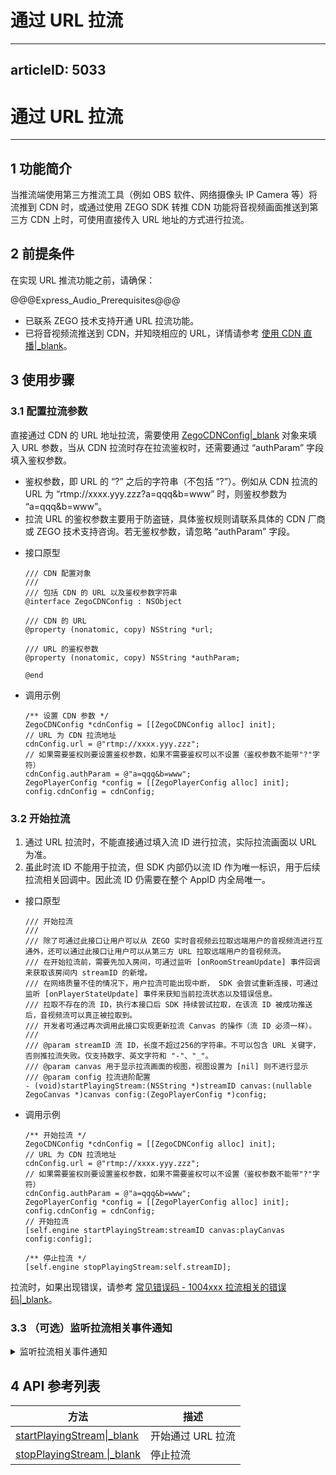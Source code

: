 # 通过 URL 拉流
---
articleID: 5033
---
# 通过 URL 拉流

---

## 1 功能简介

当推流端使用第三方推流工具（例如 OBS 软件、网络摄像头 IP Camera 等）将流推到 CDN 时，或通过使用 ZEGO SDK 转推 CDN 功能将音视频画面推送到第三方 CDN 上时，可使用直接传入 URL 地址的方式进行拉流。

## 2 前提条件

在实现 URL 推流功能之前，请确保：

@@@Express_Audio_Prerequisites@@@
- 已联系 ZEGO 技术支持开通 URL 拉流功能。   
- 已将音视频流推送到 CDN，并知晓相应的 URL，详情请参考 [使用 CDN 直播\|_blank](!ExpressVideoSDK-Publisher_Player_Advanced/RelayToCDN)。


## 3 使用步骤

### 3.1 配置拉流参数

直接通过 CDN 的 URL 地址拉流，需要使用 [ZegoCDNConfig\|_blank](@-ZegoCDNConfig) 对象来填入 URL 参数，当从 CDN 拉流时存在拉流鉴权时，还需要通过 “authParam” 字段填入鉴权参数。

<div class="mk-hint">

- 鉴权参数，即 URL 的 “?” 之后的字符串（不包括 “?”）。例如从 CDN 拉流的 URL 为 “rtmp://xxxx.yyy.zzz?a=qqq&b=www” 时，则鉴权参数为 “a=qqq&b=www”。  
- 拉流 URL 的鉴权参数主要用于防盗链，具体鉴权规则请联系具体的 CDN 厂商或 ZEGO 技术支持咨询。若无鉴权参数，请忽略 “authParam” 字段。
</div>  


- 接口原型

    ```objc
    /// CDN 配置对象
    ///
    /// 包括 CDN 的 URL 以及鉴权参数字符串
    @interface ZegoCDNConfig : NSObject

    /// CDN 的 URL
    @property (nonatomic, copy) NSString *url;

    /// URL 的鉴权参数
    @property (nonatomic, copy) NSString *authParam;

    @end
    ```

- 调用示例

    ```objc
    /** 设置 CDN 参数 */
    ZegoCDNConfig *cdnConfig = [[ZegoCDNConfig alloc] init];
    // URL 为 CDN 拉流地址
    cdnConfig.url = @"rtmp://xxxx.yyy.zzz";
    // 如果需要鉴权则要设置鉴权参数，如果不需要鉴权可以不设置（鉴权参数不能带"?"字符）
    cdnConfig.authParam = @"a=qqq&b=www";
    ZegoPlayerConfig *config = [[ZegoPlayerConfig alloc] init];
    config.cdnConfig = cdnConfig;
    ```

### 3.2 开始拉流

<div class="mk-warning">

1. 通过 URL 拉流时，不能直接通过填入流 ID 进行拉流，实际拉流画面以 URL 为准。
2. 虽此时流 ID 不能用于拉流，但 SDK 内部仍以流 ID 作为唯一标识，用于后续拉流相关回调中。因此流 ID 仍需要在整个 AppID 内全局唯一。  
</div> 

- 接口原型

    ```objc
    /// 开始拉流
    ///
    /// 除了可通过此接口让用户可以从 ZEGO 实时音视频云拉取远端用户的音视频流进行互通外，还可以通过此接口让用户可以从第三方 URL 拉取远端用户的音视频流。
    /// 在开始拉流前，需要先加入房间，可通过监听 [onRoomStreamUpdate] 事件回调来获取该房间内 streamID 的新增。
    /// 在网络质量不佳的情况下，用户拉流可能出现中断， SDK 会尝试重新连接，可通过监听 [onPlayerStateUpdate] 事件来获知当前拉流状态以及错误信息。
    /// 拉取不存在的流 ID，执行本接口后 SDK 持续尝试拉取，在该流 ID 被成功推送后，音视频流可以真正被拉取到。
    /// 开发者可通过再次调用此接口实现更新拉流 Canvas 的操作（流 ID 必须一样）。
    ///
    /// @param streamID 流 ID，长度不超过256的字符串。不可以包含 URL 关键字，否则推拉流失败。仅支持数字、英文字符和 "-"、"_"。
    /// @param canvas 用于显示拉流画面的视图，视图设置为 [nil] 则不进行显示
    /// @param config 拉流进阶配置
    - (void)startPlayingStream:(NSString *)streamID canvas:(nullable ZegoCanvas *)canvas config:(ZegoPlayerConfig *)config;
    ```

- 调用示例

    ```objc
    /** 开始拉流 */
    ZegoCDNConfig *cdnConfig = [[ZegoCDNConfig alloc] init];
    // URL 为 CDN 拉流地址
    cdnConfig.url = @"rtmp://xxxx.yyy.zzz";
    // 如果需要鉴权则要设置鉴权参数，如果不需要鉴权可以不设置（鉴权参数不能带"?"字符）
    cdnConfig.authParam = @"a=qqq&b=www";
    ZegoPlayerConfig *config = [[ZegoPlayerConfig alloc] init];
    config.cdnConfig = cdnConfig;
    // 开始拉流
    [self.engine startPlayingStream:streamID canvas:playCanvas config:config];

    /** 停止拉流 */
    [self.engine stopPlayingStream:self.streamID];
    ```

拉流时，如果出现错误，请参考 [常见错误码 - 1004xxx 拉流相关的错误码\|_blank](4377#5)。



### 3.3 （可选）监听拉流相关事件通知

<details class="zg-primary">
    <summary>监听拉流相关事件通知</summary>

可以通过 [onPlayerStateUpdate\|_blank](@onPlayerStateUpdate) 来监听从 CDN 拉流的结果。

<div class="mk-warning">

如果不是使用 ZEGO SDK 进行推流，而是使用第三方推流工具直接进行推流、但是使用 ZEGO SDK 进行拉流，这种场景下推流方没有使用 ZEGO SDK 加入房间，拉流方默认收不到 [onRoomStreamUpdate\|_blank](@onRoomStreamUpdate) 的回调，可以使用 [后台流增加\|_blank](#1333) 与 [后台流删除\|_blank](#1331) 的功能，让拉流端可以收到 [onRoomStreamUpdate\|_blank](@onRoomStreamUpdate) 的回调。
</div> 

- 接口原型

    ```objc
    /// 拉流状态变更回调
    ///
    /// 在拉流成功后，可以通过该回调接口获取拉流状态变更的通知。
    /// 开发者可根据 state 参数是否在 [正在请求拉流状态] 来大体判断用户的拉流网络情况。
    ///
    /// @param state 拉流状态
    /// @param errorCode 拉流状态变更对应的错误码。请参考常见错误码文档 [https://doc-zh.zego.im/zh/4377.html]
    /// @param extendedData 扩展信息
    /// @param streamID 流 ID
    - (void)onPlayerStateUpdate:(ZegoPlayerState)state errorCode:(int)errorCode extendedData:(nullable NSDictionary *)extendedData streamID:(NSString *)streamID;

    ```

- 调用示例

    ```objc
    @implementation xx
    - (void)onPlayerStateUpdate:(ZegoPlayerState)state errorCode:(int)errorCode extendedData:(NSDictionary *)extendedData streamID:(NSString *)streamID {
        /** 调用拉流接口成功后，当拉流器状态发生变更，如出现网络中断导致推流异常等情况，SDK在重试拉流的同时，会通过该回调通知 */
        // 1. 当收到该回调通知且 state 为 ZegoPlayerStatePlaying = 2时，表示拉流成功
        // 2. 当收到该回调通知且 state 为 ZegoPlayerStatePlayRequesting = 1时，表示可能是正在拉流或者由于网络中断等原因导致 SDK 正在重试拉流
        // 3. 当收到该回调通知且 state 为 ZegoPlayerStateNoPlay = 0时，表示拉流停止
        // 4. 通过URL拉流时，回调参数中的stream_id即为调用拉流API时的流ID，用于唯一标识当次拉流事件。
    }

    // 重写的其他回调
    ...
    @end
    [self.engine setEventHandler:self];
    ```

</details>


## 4 API 参考列表

| 方法 | 描述 |
|-------|--------|
| [startPlayingStream\|_blank](@startPlayingStream) | 开始通过 URL 拉流 |
| [stopPlayingStream \|_blank](@stopPlayingStream) | 停止拉流 |

